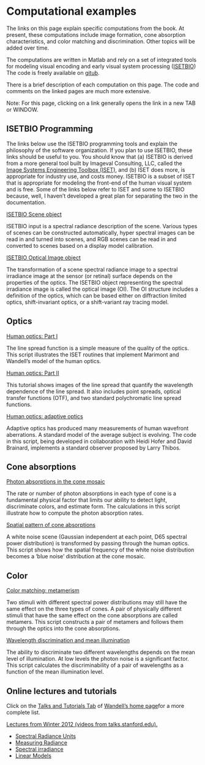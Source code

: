 <!-- 
id: 1657
title: 'Example Programs'
date: '2012-06-21T12:27:00-07:00'
author: wandell
layout: page
guid: 'http://www.stanford.edu/group/vista/cgi-bin/FOV/?page_id=1657'
-->

# Computational examples {#sec-computational-examples}
The links on this page explain specific computations from the book. At present, these computations include image formation, cone absorption characteristics, and color matching and discrimination. Other topics will be added over time.

The computations are written in Matlab and rely on a set of integrated tools for modeling visual encoding and early visual system processing ([ISETBIO](https://github.com/isetbio/isetbio)) The code is freely available on [gitub](https://github.com/isetbio/isetbio).

There is a brief description of each computation on this page. The code and comments on the linked pages are much more extensive.

Note: For this page, clicking on a link generally opens the link in a new TAB or WINDOW.

## ISETBIO Programming

The links below use the ISETBIO programming tools and explain the philosophy of the software organization. If you plan to use ISETBIO, these links should be useful to you. You should know that (a) ISETBIO is derived from a more general tool built by Imageval Consulting, LLC, called the [Image Systems Engineering Toolbox (ISET)](http://imageval.com/), and (b) ISET does more, is appropriate for industry use, and costs money. ISETBIO is a subset of ISET that is appropriate for modeling the front-end of the human visual system and is free. Some of the links below refer to ISET and some to ISETBIO because, well, I haven’t developed a great plan for separating the two in the documentation.

[ISETBIO Scene object](http://white.stanford.edu/~brian/FOV/tutorials/t_IntroductionScene.html)

ISETBIO input is a spectral radiance description of the scene. Various types of scenes can be constructed automatically, hyper spectral images can be read in and turned into scenes, and RGB scenes can be read in and converted to scenes based on a display model calibration.

[ISETBIO Optical Image object](http://white.stanford.edu/~brian/FOV/tutorials/t_IntroductionOI.html)

The transformation of a scene spectral radiance image to a spectral irradiance image at the sensor (or retinal) surface depends on the properties of the optics. The ISETBIO object representing the spectral irradiance image is called the optical image (OI). The OI structure includes a definition of the optics, which can be based either on diffraction limited optics, shift-invariant optics, or a shift-variant ray tracing model.

## Optics

[Human optics: Part I](http://white.stanford.edu/~brian/FOV/tutorials/s_HumanOptics.html)

The line spread function is a simple measure of the quality of the optics. This script illustrates the ISET routines that implement Marimont and Wandell’s model of the human optics.

[Human optics: Part II ](http://white.stanford.edu/~brian/FOV/tutorials/s_HumanLSF.html)

This tutorial shows images of the line spread that quantify the wavelength dependence of the line spread. It also includes point spreads, optical transfer functions (OTF), and two standard polychromatic line spread functions.

[Human optics: adaptive optics](http://white.stanford.edu/~brian/FOV/tutorials/s_wvfThibosModel.html)

Adaptive optics has produced many measurements of human wavefront aberrations. A standard model of the average subject is evolving. The code in this script, being developed in collaboration with Heidi Hofer and David Brainard, implements a standard observer proposed by Larry Thibos.

## Cone absorptions

[Photon absorptions in the cone mosaic](http://white.stanford.edu/~brian/FOV/tutorials/s_HumanSensor.html)

The rate or number of photon absorptions in each type of cone is a fundamental physical factor that limits our ability to detect light, discriminate colors, and estimate form. The calculations in this script illustrate how to compute the photon absorption rates.

[Spatial pattern of cone absorptions](http://white.stanford.edu/~brian/FOV/tutorials/s_HumanSceneStatistics.html)

A white noise scene (Gaussian independent at each point, D65 spectral power distribution) is transformed by passing through the human optics. This script shows how the spatial frequency of the white noise distribution becomes a ‘blue noise’ distribution at the cone mosaic.

## Color

[Color matching: metamerism](http://white.stanford.edu/~brian/FOV/tutorials/t_ColorMetamerism.html)

Two stimuli with different spectral power distributions may still have the same effect on the three types of cones. A pair of physically different stimuli that have the same effect on the cone absorptions are called metamers. This script constructs a pair of metamers and follows them through the optics into the cone absorptions.

[Wavelength discrimination and mean illumination](http://white.stanford.edu/~brian/FOV/tutorials/s_HumanWavelengthDiscrimination.html "Wavelength Discrimination")

The ability to discriminate two different wavelengths depends on the mean level of illumination. At low levels the photon noise is a significant factor. This script calculates the discriminability of a pair of wavelengths as a function of the mean illumination level.

## Online lectures and tutorials

Click on the [Talks and Tutorials Tab](http://www.stanford.edu/group/vista/cgi-bin/wandell/talks-and-tutorials/) of [Wandell’s home page ](http://www.stanford.edu/group/vista/cgi-bin/wandell/)for a more complete list.

[Lectures from Winter 2012 (videos from talks.stanford.edu).](https://talks.stanford.edu/applied-vision-and-image-systems-psych-221/)

- [Spectral Radiance Units](http://white.stanford.edu/~brian/Videos/Psych221/Spectral%20Radiance%20Units/Spectral%20Radiance%20Units.html)
- [Measuring Radiance](http://white.stanford.edu/~brian/Videos/Psych221/Measuring%20Radiance/Measuring%20Radiance.html)
- [Spectral irradiance](http://white.stanford.edu/~brian/Videos/Psych221/Spectral%20Irradiance/Spectral%20Irradiance.html)
- [Linear Models](http://white.stanford.edu/~brian/Videos/Psych221/Linear%20Models/Linear%20Models.html)